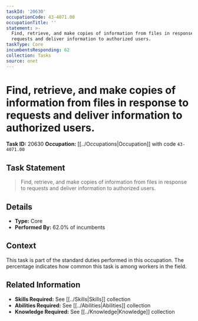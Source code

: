 ```yaml
---
taskId: '20630'
occupationCode: 43-4071.00
occupationTitle: ''
statement: >-
  Find, retrieve, and make copies of information from files in response to
  requests and deliver information to authorized users.
taskType: Core
incumbentsResponding: 62
collection: Tasks
source: onet
---
```

# Find, retrieve, and make copies of information from files in response to requests and deliver information to authorized users.

**Task ID:** 20630
**Occupation:** [[../Occupations|Occupation]] with code `43-4071.00`

## Task Statement

> Find, retrieve, and make copies of information from files in response to requests and deliver information to authorized users.

## Details

- **Type:** Core
- **Performed By:** 62.0% of incumbents

## Context

This task is part of the standard duties performed in this occupation. The percentage indicates how common this task is among workers in the field.

## Related Information

- **Skills Required:** See [[../Skills|Skills]] collection
- **Abilities Required:** See [[../Abilities|Abilities]] collection
- **Knowledge Required:** See [[../Knowledge|Knowledge]] collection

